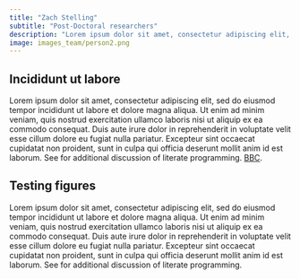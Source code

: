 ```yaml
---
title: "Zach Stelling"
subtitle: "Post-Doctoral researchers"
description: "Lorem ipsum dolor sit amet, consectetur adipiscing elit, sed do eiusmod tempor incididunt ut labore et dolore magna aliqua."
image: images_team/person2.png
---
```


## Incididunt ut labore

Lorem ipsum dolor sit amet, consectetur adipiscing elit, sed do eiusmod tempor incididunt ut labore et dolore magna aliqua. Ut enim ad minim veniam, quis nostrud exercitation ullamco laboris nisi ut aliquip ex ea commodo consequat. Duis aute irure dolor in reprehenderit in voluptate velit esse cillum dolore eu fugiat nulla pariatur. Excepteur sint occaecat cupidatat non proident, sunt in culpa qui officia deserunt mollit anim id est laborum. See for additional discussion of literate programming. [BBC](https://www.bbc.co.uk/).

## Testing figures

Lorem ipsum dolor sit amet, consectetur adipiscing elit, sed do eiusmod tempor incididunt ut labore et dolore magna aliqua. Ut enim ad minim veniam, quis nostrud exercitation ullamco laboris nisi ut aliquip ex ea commodo consequat. Duis aute irure dolor in reprehenderit in voluptate velit esse cillum dolore eu fugiat nulla pariatur. Excepteur sint occaecat cupidatat non proident, sunt in culpa qui officia deserunt mollit anim id est laborum. See for additional discussion of literate programming.
